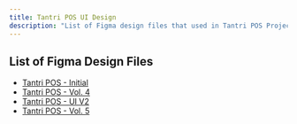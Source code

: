 ```yaml
---
title: Tantri POS UI Design
description: "List of Figma design files that used in Tantri POS Project"
---
```


## List of Figma Design Files

- [Tantri POS - Initial](https://www.figma.com/design/cyDnzn9BhzdJVVdAG9LHHq/New-Sasana-Digital-F-B-Project)
- [Tantri POS - Vol. 4](https://www.figma.com/design/ZMaw76f4fmxYvTZYlvHvo2/Sasana-Digital-F-B-Project-Vol.-4)
- [Tantri POS - UI V2](https://www.figma.com/design/INEtWU96AX0IjILNE38gw5/Tantri-by-Sasana-Digital-Version-2.0)
- [Tantri POS - Vol. 5](https://www.figma.com/design/FF6hN2TaRC5rexf3mbAnHM/Sasana-Digital-F-B-Project-Vol.-5)
